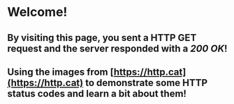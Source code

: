 
# Welcome!

## By visiting this page, you sent a HTTP **GET** request and the server responded with a **_200 OK_**!

<StatusCodeSearch />

## Using the images from [https://http.cat](https://http.cat) to demonstrate some HTTP status codes and learn a bit about them!
